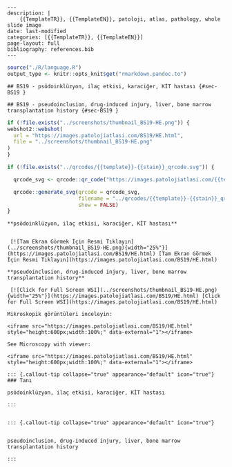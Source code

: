 

```comment
---
description: |
    {{TemplateTR}}, {{TemplateEN}}, patoloji, atlas, pathology, whole slide image
date: last-modified
categories: [{{TemplateTR}}, {{TemplateEN}}]
page-layout: full
bibliography: references.bib
---
```






```r
source("./R/language.R")
output_type <- knitr::opts_knit$get("rmarkdown.pandoc.to")
```


```asis
## BS19 - psödoinklüzyon, ilaç etkisi, karaciğer, KİT hastası {#sec-BS19 }
```


```asis
## BS19 - pseudoinclusion, drug-induced injury, liver, bone marrow transplantation history {#sec-BS19 }
```






```r
if (!file.exists("../screenshots/thumbnail_BS19-HE.png")) {
webshot2::webshot(
  url = "https://images.patolojiatlasi.com/BS19/HE.html",
  file = "../screenshots/thumbnail_BS19-HE.png"
)
}
```




```r
if (!file.exists("../qrcodes/{{template}}-{{stain}}_qrcode.svg")) {

  qrcode_svg <- qrcode::qr_code("https://images.patolojiatlasi.com/{{template}}/{{stain}}.html")

  qrcode::generate_svg(qrcode = qrcode_svg,
                       filename = "../qrcodes/{{template}}-{{stain}}_qrcode.svg",
                       show = FALSE)
}
```




 















 






:::: {.content-hidden when-format="pdf"}





::::





:::: {.content-visible when-format="pdf"}






::::




:::: {.content-hidden when-format="pdf"}





::::





:::: {.content-visible when-format="pdf"}






::::














```asis

**psödoinklüzyon, ilaç etkisi, karaciğer, KİT hastası**


 [![Tam Ekran Görmek İçin Resmi Tıklayın](../screenshots/thumbnail_BS19-HE.png){width="25%"}](https://images.patolojiatlasi.com/BS19/HE.html) [Tam Ekran Görmek İçin Resmi Tıklayın](https://images.patolojiatlasi.com/BS19/HE.html)
```

```asis

**pseudoinclusion, drug-induced injury, liver, bone marrow transplantation history**

 [![Click for Full Screen WSI](../screenshots/thumbnail_BS19-HE.png){width="25%"}](https://images.patolojiatlasi.com/BS19/HE.html) [Click for Full Screen WSI](https://images.patolojiatlasi.com/BS19/HE.html)

```









 






:::: {.content-hidden when-format="pdf"}





::::





:::: {.content-visible when-format="pdf"}






::::




:::: {.content-hidden when-format="pdf"}





::::





:::: {.content-visible when-format="pdf"}






::::
























```asis
Mikroskopik görüntüleri inceleyin:

<iframe src="https://images.patolojiatlasi.com/BS19/HE.html" style="height:600px;width:100%;" data-external="1"></iframe>

```





```asis

See Microscopy with viewer:

<iframe src="https://images.patolojiatlasi.com/BS19/HE.html" style="height:600px;width:100%;" data-external="1"></iframe>

```













 






:::: {.content-hidden when-format="pdf"}





::::





:::: {.content-visible when-format="pdf"}






::::




:::: {.content-hidden when-format="pdf"}





::::





:::: {.content-visible when-format="pdf"}






::::














```asis


::: {.callout-tip collapse="true" appearance="default" icon="true"}
### Tanı

psödoinklüzyon, ilaç etkisi, karaciğer, KİT hastası

:::


```


```asis


::: {.callout-tip collapse="true" appearance="default" icon="true"}


pseudoinclusion, drug-induced injury, liver, bone marrow transplantation history

:::

```





















